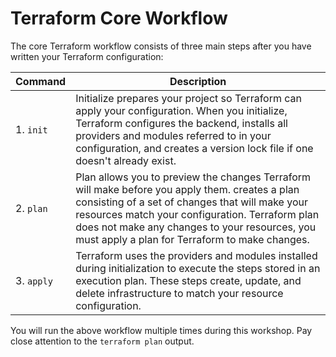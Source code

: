 # Terraform Core Workflow

The core Terraform workflow consists of three main steps after you have written your Terraform configuration:

| Command         | Description                                                                                                                                                                                      |
| --------------- | ------------------------------------------------------------------------------------------------------------------------------------------------------------------------------------------------ |
| 1. `init`       | Initialize prepares your project so Terraform can apply your configuration. When you initialize, Terraform configures the backend, installs all providers and modules referred to in your configuration, and creates a version lock file if one doesn't already exist.                                                    |
| 2. `plan`     | Plan allows you to preview the changes Terraform will make before you apply them. creates a plan consisting of a set of changes that will make your resources match your configuration. Terraform plan does not make any changes to your resources, you must apply a plan for Terraform to make changes. |
| 3. `apply` | Terraform uses the providers and modules installed during initialization to execute the steps stored in an execution plan. These steps create, update, and delete infrastructure to match your resource configuration.                                                |

You will run the above workflow multiple times during this workshop. Pay close attention to the `terraform plan` output.